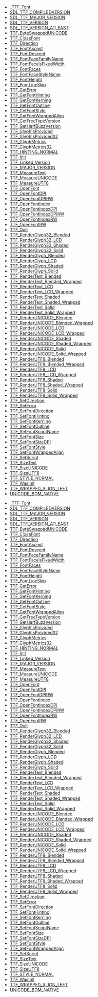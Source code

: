 <!-- DO NOT HAND-EDIT CATEGORY LISTS, THEY ARE AUTOGENERATED AND WILL BE OVERWRITTEN, BASED ON TAGS IN INDIVIDUAL PAGE FOOTERS. EDIT THOSE INSTEAD. -->
<!-- BEGIN CATEGORY LIST -->
* [[_TTF_Font]]
* [[SDL_TTF_COMPILEDVERSION]]
* [[SDL_TTF_MAJOR_VERSION]]
* [[SDL_TTF_VERSION]]
* [[SDL_TTF_VERSION_ATLEAST]]
* [[TTF_ByteSwappedUNICODE]]
* [[TTF_CloseFont]]
* [[TTF_Direction]]
* [[TTF_FontAscent]]
* [[TTF_FontDescent]]
* [[TTF_FontFaceFamilyName]]
* [[TTF_FontFaceIsFixedWidth]]
* [[TTF_FontFaces]]
* [[TTF_FontFaceStyleName]]
* [[TTF_FontHeight]]
* [[TTF_FontLineSkip]]
* [[TTF_GetError]]
* [[TTF_GetFontHinting]]
* [[TTF_GetFontKerning]]
* [[TTF_GetFontOutline]]
* [[TTF_GetFontStyle]]
* [[TTF_GetFontWrappedAlign]]
* [[TTF_GetFreeTypeVersion]]
* [[TTF_GetHarfBuzzVersion]]
* [[TTF_GlyphIsProvided]]
* [[TTF_GlyphIsProvided32]]
* [[TTF_GlyphMetrics]]
* [[TTF_GlyphMetrics32]]
* [[TTF_HINTING_NORMAL]]
* [[TTF_Init]]
* [[TTF_Linked_Version]]
* [[TTF_MAJOR_VERSION]]
* [[TTF_MeasureText]]
* [[TTF_MeasureUNICODE]]
* [[TTF_MeasureUTF8]]
* [[TTF_OpenFont]]
* [[TTF_OpenFontDPI]]
* [[TTF_OpenFontDPIRW]]
* [[TTF_OpenFontIndex]]
* [[TTF_OpenFontIndexDPI]]
* [[TTF_OpenFontIndexDPIRW]]
* [[TTF_OpenFontIndexRW]]
* [[TTF_OpenFontRW]]
* [[TTF_Quit]]
* [[TTF_RenderGlyph32_Blended]]
* [[TTF_RenderGlyph32_LCD]]
* [[TTF_RenderGlyph32_Shaded]]
* [[TTF_RenderGlyph32_Solid]]
* [[TTF_RenderGlyph_Blended]]
* [[TTF_RenderGlyph_LCD]]
* [[TTF_RenderGlyph_Shaded]]
* [[TTF_RenderGlyph_Solid]]
* [[TTF_RenderText_Blended]]
* [[TTF_RenderText_Blended_Wrapped]]
* [[TTF_RenderText_LCD]]
* [[TTF_RenderText_LCD_Wrapped]]
* [[TTF_RenderText_Shaded]]
* [[TTF_RenderText_Shaded_Wrapped]]
* [[TTF_RenderText_Solid]]
* [[TTF_RenderText_Solid_Wrapped]]
* [[TTF_RenderUNICODE_Blended]]
* [[TTF_RenderUNICODE_Blended_Wrapped]]
* [[TTF_RenderUNICODE_LCD]]
* [[TTF_RenderUNICODE_LCD_Wrapped]]
* [[TTF_RenderUNICODE_Shaded]]
* [[TTF_RenderUNICODE_Shaded_Wrapped]]
* [[TTF_RenderUNICODE_Solid]]
* [[TTF_RenderUNICODE_Solid_Wrapped]]
* [[TTF_RenderUTF8_Blended]]
* [[TTF_RenderUTF8_Blended_Wrapped]]
* [[TTF_RenderUTF8_LCD]]
* [[TTF_RenderUTF8_LCD_Wrapped]]
* [[TTF_RenderUTF8_Shaded]]
* [[TTF_RenderUTF8_Shaded_Wrapped]]
* [[TTF_RenderUTF8_Solid]]
* [[TTF_RenderUTF8_Solid_Wrapped]]
* [[TTF_SetDirection]]
* [[TTF_SetError]]
* [[TTF_SetFontDirection]]
* [[TTF_SetFontHinting]]
* [[TTF_SetFontKerning]]
* [[TTF_SetFontOutline]]
* [[TTF_SetFontScriptName]]
* [[TTF_SetFontSize]]
* [[TTF_SetFontSizeDPI]]
* [[TTF_SetFontStyle]]
* [[TTF_SetFontWrappedAlign]]
* [[TTF_SetScript]]
* [[TTF_SizeText]]
* [[TTF_SizeUNICODE]]
* [[TTF_SizeUTF8]]
* [[TTF_STYLE_NORMAL]]
* [[TTF_WasInit]]
* [[TTF_WRAPPED_ALIGN_LEFT]]
* [[UNICODE_BOM_NATIVE]]
<!-- END CATEGORY LIST -->
* [[_TTF_Font]]
* [[SDL_TTF_COMPILEDVERSION]]
* [[SDL_TTF_MAJOR_VERSION]]
* [[SDL_TTF_VERSION]]
* [[SDL_TTF_VERSION_ATLEAST]]
* [[TTF_ByteSwappedUNICODE]]
* [[TTF_CloseFont]]
* [[TTF_Direction]]
* [[TTF_FontAscent]]
* [[TTF_FontDescent]]
* [[TTF_FontFaceFamilyName]]
* [[TTF_FontFaceIsFixedWidth]]
* [[TTF_FontFaces]]
* [[TTF_FontFaceStyleName]]
* [[TTF_FontHeight]]
* [[TTF_FontLineSkip]]
* [[TTF_GetError]]
* [[TTF_GetFontHinting]]
* [[TTF_GetFontKerning]]
* [[TTF_GetFontOutline]]
* [[TTF_GetFontStyle]]
* [[TTF_GetFontWrappedAlign]]
* [[TTF_GetFreeTypeVersion]]
* [[TTF_GetHarfBuzzVersion]]
* [[TTF_GlyphIsProvided]]
* [[TTF_GlyphIsProvided32]]
* [[TTF_GlyphMetrics]]
* [[TTF_GlyphMetrics32]]
* [[TTF_HINTING_NORMAL]]
* [[TTF_Init]]
* [[TTF_Linked_Version]]
* [[TTF_MAJOR_VERSION]]
* [[TTF_MeasureText]]
* [[TTF_MeasureUNICODE]]
* [[TTF_MeasureUTF8]]
* [[TTF_OpenFont]]
* [[TTF_OpenFontDPI]]
* [[TTF_OpenFontDPIRW]]
* [[TTF_OpenFontIndex]]
* [[TTF_OpenFontIndexDPI]]
* [[TTF_OpenFontIndexDPIRW]]
* [[TTF_OpenFontIndexRW]]
* [[TTF_OpenFontRW]]
* [[TTF_Quit]]
* [[TTF_RenderGlyph32_Blended]]
* [[TTF_RenderGlyph32_LCD]]
* [[TTF_RenderGlyph32_Shaded]]
* [[TTF_RenderGlyph32_Solid]]
* [[TTF_RenderGlyph_Blended]]
* [[TTF_RenderGlyph_LCD]]
* [[TTF_RenderGlyph_Shaded]]
* [[TTF_RenderGlyph_Solid]]
* [[TTF_RenderText_Blended]]
* [[TTF_RenderText_Blended_Wrapped]]
* [[TTF_RenderText_LCD]]
* [[TTF_RenderText_LCD_Wrapped]]
* [[TTF_RenderText_Shaded]]
* [[TTF_RenderText_Shaded_Wrapped]]
* [[TTF_RenderText_Solid]]
* [[TTF_RenderText_Solid_Wrapped]]
* [[TTF_RenderUNICODE_Blended]]
* [[TTF_RenderUNICODE_Blended_Wrapped]]
* [[TTF_RenderUNICODE_LCD]]
* [[TTF_RenderUNICODE_LCD_Wrapped]]
* [[TTF_RenderUNICODE_Shaded]]
* [[TTF_RenderUNICODE_Shaded_Wrapped]]
* [[TTF_RenderUNICODE_Solid]]
* [[TTF_RenderUNICODE_Solid_Wrapped]]
* [[TTF_RenderUTF8_Blended]]
* [[TTF_RenderUTF8_Blended_Wrapped]]
* [[TTF_RenderUTF8_LCD]]
* [[TTF_RenderUTF8_LCD_Wrapped]]
* [[TTF_RenderUTF8_Shaded]]
* [[TTF_RenderUTF8_Shaded_Wrapped]]
* [[TTF_RenderUTF8_Solid]]
* [[TTF_RenderUTF8_Solid_Wrapped]]
* [[TTF_SetDirection]]
* [[TTF_SetError]]
* [[TTF_SetFontDirection]]
* [[TTF_SetFontHinting]]
* [[TTF_SetFontKerning]]
* [[TTF_SetFontOutline]]
* [[TTF_SetFontScriptName]]
* [[TTF_SetFontSize]]
* [[TTF_SetFontSizeDPI]]
* [[TTF_SetFontStyle]]
* [[TTF_SetFontWrappedAlign]]
* [[TTF_SetScript]]
* [[TTF_SizeText]]
* [[TTF_SizeUNICODE]]
* [[TTF_SizeUTF8]]
* [[TTF_STYLE_NORMAL]]
* [[TTF_WasInit]]
* [[TTF_WRAPPED_ALIGN_LEFT]]
* [[UNICODE_BOM_NATIVE]]
<!-- END CATEGORY LIST -->
